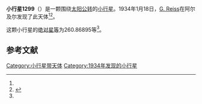 {{Infobox planet
| bgcolour = #FFFFC0
| name = 1299 Mertona
| symbol = 
| image = 
| caption = 
| discovery = yes
| discovery_ref = 
| discoverer = [[G._Reiss|G. Reiss]]
| discovery_site = [[阿尔及尔|阿尔及尔]] 
| discovered = 1934年1月18日
| designations = yes
| mp_name = 
| named_after = 
| alt_names = 
| mp_category = [[主带小行星|主带小行星]]
| orbit_ref = <ref name="a">[http://ssd.jpl.nasa.gov/sbdb.cgi?sstr=1299 1299 Mertona] {{Wayback|url=http://ssd.jpl.nasa.gov/sbdb.cgi?sstr=1299 |date=20140928123251 }}，小行星數據庫瀏覽器（JPL Small-Body Database Browser）－[[美国国家航空航天局|美国国家航空航天局]]喷气推进实验室</ref>
| epoch = 2456400.5 (2013年4月18日更新)
| aphelion = {{convert|3.3333886|AU|km|3|abbr=on|lk=out}}
| perihelion = {{convert|2.2696406|AU|km|3|abbr=on}}
| semimajor = {{convert|2.8015146|AU|km|3|abbr=on}}
| eccentricity = 0.1898523
| period = 1712.725503 [[日|日]]<br />4.69[[儒略年|儒略年]]
| avg_speed = 
| inclination = 7.87127
| asc_node = 165.66027
| mean_anomaly = 
| arg_peri = 260.86895
| satellites = 
| physical_characteristics = yes
| dimensions = 
| mass = 
| density = 
| surface_grav = 
| escape_velocity = 
| sidereal_day = 
| axial_tilt = 
| pole_ecliptic_lat = 
| pole_ecliptic_lon = 
| albedo = 
| temperatures= 
| temp_name1 = 
| mean_temp_1 = 
| max_temp_1 = 
| temp_name2 = 
| max_temp_2 = 
| spectral_type = 
| abs_magnitude = 260.86895
}}

'''小行星1299'''（{{lang-en|1299 Mertona}}）是一颗围绕[[太阳|太阳]][[公转|公转]]的[[小行星|小行星]]。1934年1月18日，[[G._Reiss|G. Reiss]]在阿尔及尔发现了此天体<ref name="a" /><ref>{{cite news|title=小行星列表|url=http://cfa-www.harvard.edu/iau/lists/NumberedMPs.txt|accessdate=2013-07-08|newspaper=哈佛大学|archive-date=2008-05-17|archive-url=https://web.archive.org/web/20080517010638/http://cfa-www.harvard.edu/iau/lists/NumberedMPs.txt|dead-url=no}}</ref>。

这颗小行星的[[绝对星等|绝对星等]]为260.86895等<ref name="a" />。

==参考文献==
{{reflist}}
{{Minor Planet Number|[[小行星1298|小行星1298]]|[[小行星1300|小行星1300]]}}

{{小天体}}

[[Category:小行星带天体|Category:小行星带天体]]
[[Category:1934年发现的小行星|Category:1934年发现的小行星]]

{{asteroid-stub}}